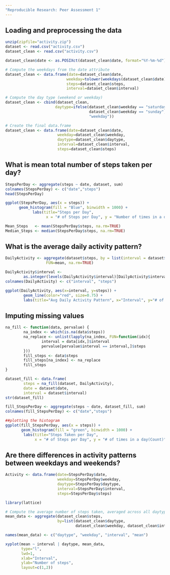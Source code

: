 ```yaml
---
"Reproducible Research: Peer Assessment 1"
---
```



## Loading and preprocessing the data
```r
unzip(zipfile="activity.zip")
dataset <- read.csv("activity.csv")
dataset_clean <- read.csv("activity.csv")

dataset_clean$date <- as.POSIXct(dataset_clean$date, format="%Y-%m-%d")

# Compute the weekdays from the date attribute
dataset_clean <- data.frame(date=dataset_clean$date, 
                           weekday=tolower(weekdays(dataset_clean$date)), 
                           steps=dataset_clean$steps, 
                           interval=dataset_clean$interval)

# Compute the day type (weekend or weekday)
dataset_clean <- cbind(dataset_clean, 
                      daytype=ifelse(dataset_clean$weekday == "saturday" | 
                                     dataset_clean$weekday == "sunday", "weekend", 
                                     "weekday"))

# Create the final data.frame
dataset_clean <- data.frame(date=dataset_clean$date, 
                       weekday=dataset_clean$weekday, 
                       daytype=dataset_clean$daytype, 
                       interval=dataset_clean$interval,
                       steps=dataset_clean$steps)
```


## What is mean total number of steps taken per day?
```r
StepsPerDay <- aggregate(steps ~ date, dataset, sum)
colnames(StepsPerDay) <- c("date","steps")
head(StepsPerDay)

ggplot(StepsPerDay, aes(x = steps)) + 
      geom_histogram(fill = "Blue", binwidth = 1000) + 
            labs(title="Steps per Day", 
                  x = "# of Steps per Day", y = "Number of times in a day(Count)")

Mean_Steps   <- mean(StepsPerDay$steps, na.rm=TRUE)
Median_Steps <- median(StepsPerDay$steps, na.rm=TRUE)
```

## What is the average daily activity pattern?
```r
DailyActivity <- aggregate(dataset$steps, by = list(interval = dataset$interval),
                  FUN=mean, na.rm=TRUE)

DailyActivity$interval <- 
        as.integer(levels(DailyActivity$interval)[DailyActivity$interval])
colnames(DailyActivity) <- c("interval", "steps")

ggplot(DailyActivity, aes(x=interval, y=steps)) +   
        geom_line(color="red", size=0.75) +  
        labs(title="Avg Daily Activity Pattern", x="Interval", y="# of Steps")
```

## Imputing missing values
```r
na_fill <- function(data, pervalue) {
        na_index <- which(is.na(data$steps))
        na_replace <- unlist(lapply(na_index, FUN=function(idx){
                interval = data[idx,]$interval
                pervalue[pervalue$interval == interval,]$steps
        }))
        fill_steps <- data$steps
        fill_steps[na_index] <- na_replace
        fill_steps
}

dataset_fill <- data.frame(  
        steps = na_fill(dataset, DailyActivity),  
        date = dataset$date,  
        interval = dataset$interval)
str(dataset_fill)

fill_StepsPerDay <- aggregate(steps ~ date, dataset_fill, sum)
colnames(fill_StepsPerDay) <- c("date","steps")

##plotting the histogram
ggplot(fill_StepsPerDay, aes(x = steps)) + 
       geom_histogram(fill = "green", binwidth = 1000) + 
        labs(title="Steps Taken per Day", 
             x = "# of Steps per Day", y = "# of times in a day(Count)")
```

## Are there differences in activity patterns between weekdays and weekends?
```r

Activity <- data.frame(date=StepsPerDay$date, 
                       weekday=StepsPerDay$weekday, 
                       daytype=StepsPerDay$daytype, 
                       interval=StepsPerDay$interval,
                       steps=StepsPerDay$steps)

library(lattice)

# Compute the average number of steps taken, averaged across all daytype variable
mean_data <- aggregate(dataset_clean$steps, 
                       by=list(dataset_clean$daytype, 
                               dataset_clean$weekday, dataset_clean$interval), mean, na.rm = TRUE)

names(mean_data) <- c("daytype", "weekday", "interval", "mean")

xyplot(mean ~ interval | daytype, mean_data, 
       type="l", 
       lwd=1, 
       xlab="Interval", 
       ylab="Number of steps", 
       layout=c(1,2))
```
